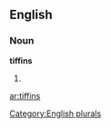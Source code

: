 ==English==

===Noun===
'''tiffins'''

# {{plural of|[[tiffin]]}}

[[Category:English plurals]]

[[ar:tiffins]]